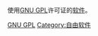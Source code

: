 {{catmain|GNU GPL}}

使用[[GNU_GPL|GNU GPL]]许可证的[[软件|软件]]。

[[Category:依授權來劃分的軟件|GNU GPL]]
[[Category:自由软件|Category:自由软件]]